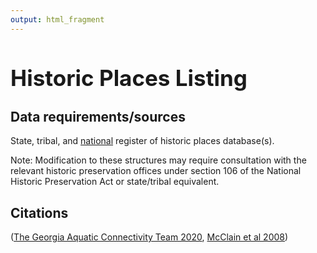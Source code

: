 ```yaml
---
output: html_fragment
---
```


<style type="text/css">
  h1{
  font-size: 2.5em;
}
</style>

# Historic Places Listing

## Data requirements/sources
State, tribal, and [national](https://www.nps.gov/subjects/nationalregister/index.htm){target="_blank"} register of historic places database(s). 

Note: Modification to these structures may require consultation with the relevant historic preservation offices under section 106 of the National Historic Preservation Act or state/tribal equivalent.

## Citations
([The Georgia Aquatic Connectivity Team 2020](https://ga-act.org/wp-content/uploads/2020/06/Georgia_Dam_Handbook_06012020.pdf){target="_blank"}, [McClain et al 2008](https://www.americanrivers.org/wp-content/uploads/2016/06/Dam_Removal_and_Historic_Preservationa3eb.pdf){target="_blank"})